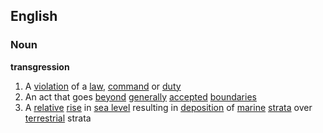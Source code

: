 ==English==
===Noun===
'''transgression'''
#A [[violation]] of a [[law]], [[command]] or [[duty]]
#An act that goes [[beyond]] [[generally]] [[accept]]ed [[boundaries]]
#A [[relative]] [[rise]] in [[sea level]] resulting in [[deposition]] of [[marine]] [[strata]] over [[terrestrial]] strata